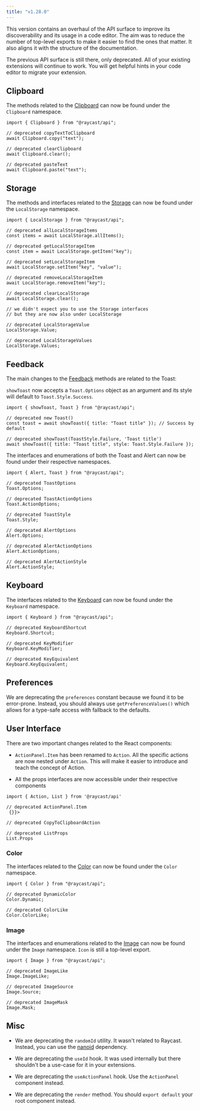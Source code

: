 ```yaml
---
title: "v1.28.0"
---
```


This version contains an overhaul of the API surface to improve its discoverability and its usage in a code editor. The aim was to reduce the number of top-level exports to make it easier to find the ones that matter. It also aligns it with the structure of the documentation.

The previous API surface is still there, only deprecated. All of your existing extensions will continue to work. You will get helpful hints in your code editor to migrate your extension.

## Clipboard

The methods related to the [Clipboard](/api-reference/clipboard) can now be found under the `Clipboard` namespace.

```
import { Clipboard } from "@raycast/api";

// deprecated copyTextToClipboard
await Clipboard.copy("text");

// deprecated clearClipboard
await Clipboard.clear();

// deprecated pasteText
await Clipboard.paste("text");
```

## Storage

The methods and interfaces related to the [Storage](/api-reference/storage) can now be found under the `LocalStorage` namespace.

```
import { LocalStorage } from "@raycast/api";

// deprecated allLocalStorageItems
const items = await LocalStorage.allItems();

// deprecated getLocalStorageItem
const item = await LocalStorage.getItem("key");

// deprecated setLocalStorageItem
await LocalStorage.setItem("key", "value");

// deprecated removeLocalStorageItem
await LocalStorage.removeItem("key");

// deprecated clearLocalStorage
await LocalStorage.clear();

// we didn't expect you to use the Storage interfaces
// but they are now also under LocalStorage

// deprecated LocalStorageValue
LocalStorage.Value;

// deprecated LocalStorageValues
LocalStorage.Values;
```

## Feedback

The main changes to the [Feedback](/api-reference/feedback) methods are related to the Toast:

`showToast` now accepts a `Toast.Options` object as an argument and its style will default to `Toast.Style.Success`.

```
import { showToast, Toast } from "@raycast/api";

// deprecated new Toast()
const toast = await showToast({ title: "Toast title" }); // Success by default

// deprecated showToast(ToastStyle.Failure, 'Toast title')
await showToast({ title: "Toast title", style: Toast.Style.Failure });
```

The interfaces and enumerations of both the Toast and Alert can now be found under their respective namespaces.

```
import { Alert, Toast } from "@raycast/api";

// deprecated ToastOptions
Toast.Options;

// deprecated ToastActionOptions
Toast.ActionOptions;

// deprecated ToastStyle
Toast.Style;

// deprecated AlertOptions
Alert.Options;

// deprecated AlertActionOptions
Alert.ActionOptions;

// deprecated AlertActionStyle
Alert.ActionStyle;
```

## Keyboard

The interfaces related to the [Keyboard](/api-reference/keyboard) can now be found under the `Keyboard` namespace.

```
import { Keyboard } from "@raycast/api";

// deprecated KeyboardShortcut
Keyboard.Shortcut;

// deprecated KeyModifier
Keyboard.KeyModifier;

// deprecated KeyEquivalent
Keyboard.KeyEquivalent;
```

## Preferences

We are deprecating the `preferences` constant because we found it to be error-prone. Instead, you should always use `getPreferenceValues()` which allows for a type-safe access with fallback to the defaults.

## User Interface

There are two important changes related to the React components:

* `ActionPanel.Item` has been renamed to `Action`. All the specific actions are now nested under `Action`. This will make it easier to introduce and teach the concept of Action.

* All the props interfaces are now accessible under their respective components

```
import { Action, List } from '@raycast/api'

// deprecated ActionPanel.Item
 {}}>

// deprecated CopyToClipboardAction

// deprecated ListProps
List.Props
```

### Color

The interfaces related to the [Color](/api-reference/user-interface/colors) can now be found under the `Color` namespace.

```
import { Color } from "@raycast/api";

// deprecated DynamicColor
Color.Dynamic;

// deprecated ColorLike
Color.ColorLike;
```

### Image

The interfaces and enumerations related to the [Image](/api-reference/user-interface/icons-and-images) can now be found under the `Image` namespace. `Icon` is still a top-level export.

```
import { Image } from "@raycast/api";

// deprecated ImageLike
Image.ImageLike;

// deprecated ImageSource
Image.Source;

// deprecated ImageMask
Image.Mask;
```

## Misc

* We are deprecating the `randomId` utility. It wasn't related to Raycast. Instead, you can use the [nanoid](https://github.com/ai/nanoid#readme) dependency.

* We are deprecating the `useId` hook. It was used internally but there shouldn't be a use-case for it in your extensions.

* We are deprecating the `useActionPanel` hook. Use the `ActionPanel` component instead.

* We are deprecating the `render` method. You should `export default` your root component instead.